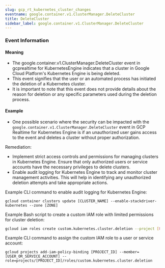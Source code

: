 ```yaml
--- 
slug: gcp_rt_kubernetes_cluster_changes
eventname: google.container.v1.ClusterManager.DeleteCluster
title: DeleteCluster
sidebar_label: google.container.v1.ClusterManager.DeleteCluster
---
```

                       


### Event Information

#### Meaning

- The google.container.v1.ClusterManager.DeleteCluster event in gcprealtime for KubernetesEngine indicates that a cluster in Google Cloud Platform's Kubernetes Engine is being deleted.
- This event signifies that the user or an automated process has initiated the deletion of a Kubernetes cluster.
- It is important to note that this event does not provide details about the reason for deletion or any specific parameters used during the deletion process.

#### Example

- One possible scenario where the security can be impacted with the `google.container.v1.ClusterManager.DeleteCluster` event in GCP Realtime for Kubernetes Engine is if an unauthorized user gains access to the event and deletes a cluster without proper authorization.

Remediation:
- Implement strict access controls and permissions for managing clusters in Kubernetes Engine. Ensure that only authorized users or service accounts have the necessary privileges to delete clusters.
- Enable audit logging for Kubernetes Engine to track and monitor cluster management activities. This will help in identifying any unauthorized deletion attempts and take appropriate actions.

Example CLI command to enable audit logging for Kubernetes Engine:
```
gcloud container clusters update [CLUSTER_NAME] --enable-stackdriver-kubernetes --zone [ZONE]
```

Example Bash script to create a custom IAM role with limited permissions for cluster deletion:
```bash
gcloud iam roles create custom.kubernetes.cluster.deletion --project [PROJECT_ID] --title "Custom Kubernetes Cluster Deletion" --description "Custom role for deleting Kubernetes clusters" --permissions "container.clusters.delete"
```

Example CLI command to assign the custom IAM role to a user or service account:
```
gcloud projects add-iam-policy-binding [PROJECT_ID] --member=[USER_OR_SERVICE_ACCOUNT] --role=projects/[PROJECT_ID]/roles/custom.kubernetes.cluster.deletion
```

 